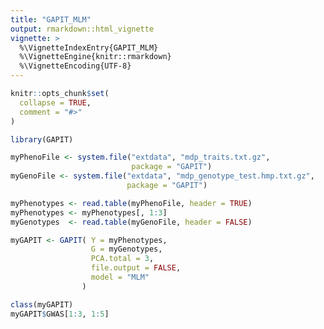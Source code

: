 ```yaml
---
title: "GAPIT_MLM"
output: rmarkdown::html_vignette
vignette: >
  %\VignetteIndexEntry{GAPIT_MLM}
  %\VignetteEngine{knitr::rmarkdown}
  %\VignetteEncoding{UTF-8}
---
```



```r
knitr::opts_chunk$set(
  collapse = TRUE,
  comment = "#>"
)
```


```r
library(GAPIT)
```


```r
myPhenoFile <- system.file("extdata", "mdp_traits.txt.gz",
                           package = "GAPIT")
myGenoFile <- system.file("extdata", "mdp_genotype_test.hmp.txt.gz",
                          package = "GAPIT")

myPhenotypes <- read.table(myPhenoFile, header = TRUE)
myPhenotypes <- myPhenotypes[, 1:3]
myGenotypes  <- read.table(myGenoFile, header = FALSE)

myGAPIT <- GAPIT( Y = myPhenotypes,
                  G = myGenotypes,
                  PCA.total = 3,
                  file.output = FALSE,
                  model = "MLM"
                )

class(myGAPIT)
myGAPIT$GWAS[1:3, 1:5]
```

